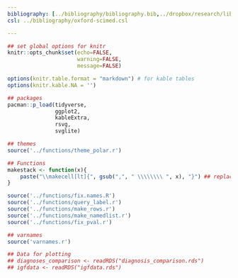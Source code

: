 ```yaml
---
bibliography: [../bibliography/bibliography.bib,../dropbox/research/library/bibliography-recent.bib]
csl: ../bibliography/oxford-scimed.csl

---
```



<!-- halftime: -->
<!-- geometry: "left=2.3cm, right=2.3cm, top=2.3cm, bottom=2.3cm" -->
<!-- classoption: oneside -->


<!-- Change to this for thesis: -->
<!-- geometry: "left=4cm, right=3cm, top=2.5cm, bottom=2.5cm" -->


<!-- Also works here: -->
<!-- header-includes: -->
<!--    - \usepackage{pdfpages} -->

<!-- Other options: -->
<!-- papersize: A4 -->
<!-- fontsize: 12pt -->
<!-- linestretch: 1.5 -->
<!-- fontfamily -->
<!-- See: http://pandoc.org/MANUAL.html -->
<!-- See latex font catalgue: http://www.tug.dk/FontCatalogue/ -->

```r

## set global options for knitr
knitr::opts_chunk$set(echo=FALSE,
                      warning=FALSE,
                      message=FALSE)

options(knitr.table.format = "markdown") # for kable tables
options(knitr.kable.NA = '')

## packages
pacman::p_load(tidyverse,
               ggplot2,
               kableExtra,
               rsvg,
               svglite)

## themes
source('../functions/theme_polar.r')

## Functions
makestack <- function(x){
    paste("\\makecell[lt]{", gsub(",", " \\\\\\\\ ", x), "}") ## replace commas with four backslashes
}

source('../functions/fix.names.R')
source('../functions/query_label.r')
source('../functions/make_rows.r')
source('../functions/make_namedlist.r')
source('../functions/fix_pval.r')

## varnames
source('varnames.r')

```

```r

## Data for plotting
## diagnoses_comparison <- readRDS("diagnosis_comparison.rds")
## igfdata <- readRDS("igfdata.rds")

``` 
 
